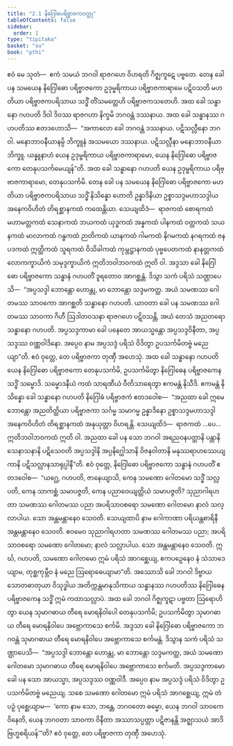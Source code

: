 ```yaml
---
title: "2.1 နိဂြေါဓပရိဗ္ဗာဇကဝတ္ထု"
tableOfContents: false
sidebar:
  order: 1
type: "tipitaka"
basket: "su"
book: "pthi"
---
```



<DynamicBreadcrumb />

<Division number="49" book="pthi">

<Paragraph number="109" book="pthi">
ဧဝံ မေ သုတံ—  ဧကံ သမယံ ဘဂဝါ ရာဇဂဟေ ဝိဟရတိ ဂိဇ္ဈကူဋေ ပဗ္ဗတေ. တေန ခေါ ပန သမယေန နိဂြေါဓော ပရိဗ္ဗာဇကော ဥဒုမ္ဗရိကာယ ပရိဗ္ဗာဇကာရာမေ ပဋိဝသတိ မဟတိယာ ပရိဗ္ဗာဇကပရိသာယ သဒ္ဓိံ တိံသမတ္တေဟိ ပရိဗ္ဗာဇကသတေဟိ. အထ ခေါ သန္ဓာနော ဂဟပတိ ဒိဝါ ဒိဝဿ ရာဇဂဟာ နိက္ခမိ ဘဂဝန္တံ ဒဿနာယ. အထ ခေါ သန္ဓာနဿ ဂဟပတိဿ ဧတဒဟောသိ—  “အကာလော ခေါ ဘဂဝန္တံ ဒဿနာယ. ပဋိသလ္လီနော ဘဂဝါ. မနောဘာဝနီယာနမ္ပိ ဘိက္ခူနံ အသမယော ဒဿနာယ. ပဋိသလ္လီနာ မနောဘာဝနီယာ ဘိက္ခူ. ယန္နူနာဟံ ယေန ဥဒုမ္ဗရိကာယ ပရိဗ္ဗာဇကာရာမော, ယေန နိဂြေါဓော ပရိဗ္ဗာဇကော တေနုပသင်္ကမေယျန်”တိ. အထ ခေါ သန္ဓာနော ဂဟပတိ ယေန ဥဒုမ္ဗရိကာယ ပရိဗ္ဗာဇကာရာမော, တေနုပသင်္ကမိ.
</Paragraph>

</Division>
<Division number="50" book="pthi">

<Paragraph number="110" book="pthi">
တေန ခေါ ပန သမယေန နိဂြေါဓော ပရိဗ္ဗာဇကော မဟတိယာ ပရိဗ္ဗာဇကပရိသာယ သဒ္ဓိံ နိသိန္နော ဟောတိ ဥန္နာဒိနိယာ ဥစ္စာသဒ္ဒမဟာသဒ္ဒါယ အနေကဝိဟိတံ တိရစ္ဆာနကထံ ကထေန္တိယာ. သေယျထိဒံ—  ရာဇကထံ စောရကထံ မဟာမတ္တကထံ သေနာကထံ ဘယကထံ ယုဒ္ဓကထံ အန္နကထံ ပါနကထံ ဝတ္ထကထံ သယနကထံ မာလာကထံ ဂန္ဓကထံ ဉာတိကထံ ယာနကထံ ဂါမကထံ နိဂမကထံ နဂရကထံ ဇနပဒကထံ ဣတ္ထိကထံ သူရကထံ ဝိသိခါကထံ ကုမ္ဘဋ္ဌာနကထံ ပုဗ္ဗပေတကထံ နာနတ္တကထံ လောကက္ခာယိကံ သမုဒ္ဒက္ခာယိကံ ဣတိဘဝါဘဝကထံ ဣတိ ဝါ.
</Paragraph>

</Division>
<Division number="51" book="pthi">

<Paragraph number="111" book="pthi">
အဒ္ဒသာ ခေါ နိဂြေါဓော ပရိဗ္ဗာဇကော သန္ဓာနံ ဂဟပတိံ ဒူရတောဝ အာဂစ္ဆန္တံ. ဒိသွာ သကံ ပရိသံ သဏ္ဌာပေသိ—  “အပ္ပသဒ္ဒါ ဘောန္တော ဟောန္တု, မာ ဘောန္တော သဒ္ဒမကတ္ထ. အယံ သမဏဿ ဂေါတမဿ သာဝကော အာဂစ္ဆတိ သန္ဓာနော ဂဟပတိ. ယာဝတာ ခေါ ပန သမဏဿ ဂေါတမဿ သာဝကာ ဂိဟီ ဩဒါတဝသနာ ရာဇဂဟေ ပဋိဝသန္တိ, အယံ တေသံ အညတရော သန္ဓာနော ဂဟပတိ. အပ္ပသဒ္ဒကာမာ ခေါ ပနေတေ အာယသ္မန္တော အပ္ပသဒ္ဒဝိနီတာ, အပ္ပသဒ္ဒဿ ဝဏ္ဏဝါဒိနော. အပ္ပေဝ နာမ အပ္ပသဒ္ဒံ ပရိသံ ဝိဒိတွာ ဥပသင်္ကမိတဗ္ဗံ မညေယျာ”တိ. ဧဝံ ဝုတ္တေ, တေ ပရိဗ္ဗာဇကာ တုဏှီ အဟေသုံ.
</Paragraph>

</Division>
<Division number="52" book="pthi">

<Paragraph number="112" book="pthi">
အထ ခေါ သန္ဓာနော ဂဟပတိ ယေန နိဂြေါဓော ပရိဗ္ဗာဇကော တေနုပသင်္ကမိ, ဥပသင်္ကမိတွာ နိဂြေါဓေန ပရိဗ္ဗာဇကေန သဒ္ဓိံ သမ္မောဒိ. သမ္မောဒနီယံ ကထံ သာရဏီယံ ဝီတိသာရေတွာ ဧကမန္တံ နိသီဒိ. ဧကမန္တံ နိသိန္နော ခေါ သန္ဓာနော ဂဟပတိ နိဂြေါဓံ ပရိဗ္ဗာဇကံ ဧတဒဝေါစ—  “အညထာ ခေါ ဣမေ ဘောန္တော အညတိတ္ထိယာ ပရိဗ္ဗာဇကာ သင်္ဂမ္မ သမာဂမ္မ ဥန္နာဒိနော ဥစ္စာသဒ္ဒမဟာသဒ္ဒါ အနေကဝိဟိတံ တိရစ္ဆာနကထံ အနုယုတ္တာ ဝိဟရန္တိ. သေယျထိဒံ—  ရာဇကထံ …ပေ…  ဣတိဘဝါဘဝကထံ ဣတိ ဝါ. အညထာ ခေါ ပန သော ဘဂဝါ အရညဝနပတ္ထာနိ ပန္တာနိ သေနာသနာနိ ပဋိသေဝတိ အပ္ပသဒ္ဒါနိ အပ္ပနိဂ္ဃေါသာနိ ဝိဇနဝါတာနိ မနုဿရာဟဿေယျကာနိ ပဋိသလ္လာနသာရုပ္ပါနီ”တိ.
</Paragraph>

</Division>
<Division number="53" book="pthi">

<Paragraph number="113" book="pthi">
ဧဝံ ဝုတ္တေ, နိဂြေါဓော ပရိဗ္ဗာဇကော သန္ဓာနံ ဂဟပတိံ ဧတဒဝေါစ—  “ယဂ္ဃေ, ဂဟပတိ, ဇာနေယျာသိ, ကေန သမဏော ဂေါတမော သဒ္ဓိံ သလ္လပတိ, ကေန သာကစ္ဆံ သမာပဇ္ဇတိ, ကေန ပညာဝေယျတ္တိယံ သမာပဇ္ဇတိ? သုညာဂါရဟတာ သမဏဿ ဂေါတမဿ ပညာ အပရိသာဝစရော သမဏော ဂေါတမော နာလံ သလ္လာပါယ. သော အန္တမန္တာနေဝ သေဝတိ. သေယျထာပိ နာမ ဂေါကာဏာ ပရိယန္တစာရိနီ အန္တမန္တာနေဝ သေဝတိ. ဧဝမေဝ သုညာဂါရဟတာ သမဏဿ ဂေါတမဿ ပညာ; အပရိသာဝစရော သမဏော ဂေါတမော; နာလံ သလ္လာပါယ. သော အန္တမန္တာနေဝ သေဝတိ. ဣင်္ဃ, ဂဟပတိ, သမဏော ဂေါတမော ဣမံ ပရိသံ အာဂစ္ဆေယျ, ဧကပဉှေနေဝ နံ သံသာဒေယျာမ, တုစ္ဆကုမ္ဘီဝ နံ မညေ ဩရောဓေယျာမာ”တိ.
</Paragraph>

</Division>
<Division number="54" book="pthi">

<Paragraph number="114" book="pthi">
အဿောသိ ခေါ ဘဂဝါ ဒိဗ္ဗာယ သောတဓာတုယာ ဝိသုဒ္ဓါယ အတိက္ကန္တမာနုသိကာယ သန္ဓာနဿ ဂဟပတိဿ နိဂြေါဓေန ပရိဗ္ဗာဇကေန သဒ္ဓိံ ဣမံ ကထာသလ္လာပံ. အထ ခေါ ဘဂဝါ ဂိဇ္ဈကူဋာ ပဗ္ဗတာ ဩရောဟိတွာ ယေန သုမာဂဓာယ တီရေ မောရနိဝါပေါ တေနုပသင်္ကမိ; ဥပသင်္ကမိတွာ သုမာဂဓာယ တီရေ မောရနိဝါပေ အဗ္ဘောကာသေ စင်္ကမိ. အဒ္ဒသာ ခေါ နိဂြေါဓော ပရိဗ္ဗာဇကော ဘဂဝန္တံ သုမာဂဓာယ တီရေ မောရနိဝါပေ အဗ္ဘောကာသေ စင်္ကမန္တံ. ဒိသွာန သကံ ပရိသံ သဏ္ဌာပေသိ—  “အပ္ပသဒ္ဒါ ဘောန္တော ဟောန္တု, မာ ဘောန္တော သဒ္ဒမကတ္ထ, အယံ သမဏော ဂေါတမော သုမာဂဓာယ တီရေ မောရနိဝါပေ အဗ္ဘောကာသေ စင်္ကမတိ. အပ္ပသဒ္ဒကာမော ခေါ ပန သော အာယသ္မာ, အပ္ပသဒ္ဒဿ ဝဏ္ဏဝါဒီ. အပ္ပေဝ နာမ အပ္ပသဒ္ဒံ ပရိသံ ဝိဒိတွာ ဥပသင်္ကမိတဗ္ဗံ မညေယျ. သစေ သမဏော ဂေါတမော ဣမံ ပရိသံ အာဂစ္ဆေယျ, ဣမံ တံ ပဉှံ ပုစ္ဆေယျာမ—  ‘ကော နာမ သော, ဘန္တေ, ဘဂဝတော ဓမ္မော, ယေန ဘဂဝါ သာဝကေ ဝိနေတိ, ယေန ဘဂဝတာ သာဝကာ ဝိနီတာ အဿာသပ္ပတ္တာ ပဋိဇာနန္တိ အဇ္ဈာသယံ အာဒိဗြဟ္မစရိယန်’”တိ? ဧဝံ ဝုတ္တေ, တေ ပရိဗ္ဗာဇကာ တုဏှီ အဟေသုံ.
</Paragraph>
</Division>